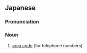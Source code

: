 ==Japanese==
{{ja-kanjitab|し|がい|きょく|ばん|yomi=o}}

===Pronunciation===
{{ja-pron|yomi=kanon|しがいきょくばん}}

===Noun===
{{ja-noun|しがいきょくばん}}

# [[area code]] (for telephone numbers)